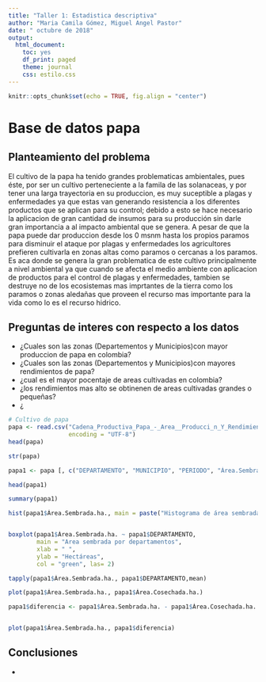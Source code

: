 ---
title: "Taller 1: Estadistica descriptiva"
author: "Maria Camila Gómez, Miguel Angel Pastor"
date: " octubre de 2018"
output: 
  html_document:
    toc: yes
    df_print: paged
    theme: journal
    css: estilo.css
---

```{r setup, include=FALSE}
knitr::opts_chunk$set(echo = TRUE, fig.align = "center")
```

# Base de datos papa
## Planteamiento del problema 

El cultivo de la papa ha tenido grandes problematicas ambientales, pues éste, por ser un cultivo perteneciente a la famila de las solanaceas, y por tener una larga trayectoria en su produccion,  es muy suceptible a plagas y enfermedades ya que estas van generando resistencia a los diferentes productos que se aplican para su control; debido a esto se hace necesario la aplicacion de gran cantidad de insumos para su producción sin darle gran importancia a al impacto ambiental que se genera.
A pesar de que la papa puede dar produccion desde los 0 msnm hasta los propios paramos para disminuir el ataque por plagas y enfermedades los agricultores prefieren cultivarla en zonas altas como paramos o cercanas a los paramos. Es aca donde se genera la gran problematica de este cultivo principalmente a nivel ambiental ya que cuando se afecta el medio ambiente con aplicacion de productos para el control de plagas y enfermedades, tambien se destruye no de los ecosistemas mas imprtantes de la tierra como los paramos o zonas aledañas que proveen el recurso mas importante para la vida como lo es el recurso hidrico. 

## Preguntas de interes con respecto a los datos

  * ¿Cuales son las zonas (Departementos y Municipios)con mayor produccion de papa en colombia? 
  * ¿Cuales son las zonas (Departementos y Municipios)con mayores rendimientos de papa?
  * ¿cual es el mayor pocentaje de areas cultivadas en colombia?
  * ¿los rendimientos mas alto se obtinenen de areas cultivadas grandes o pequeñas?
  * ¿ 
  
  
```{r}
# Cultivo de papa
papa <- read.csv("Cadena_Productiva_Papa_-_Area__Producci_n_Y_Rendimiento.csv",
                 encoding = "UTF-8")
head(papa)
```

```{r}
str(papa)
```
  

```{r}
papa1 <- papa [, c("DEPARTAMENTO", "MUNICIPIO", "PERIODO", "Área.Sembrada.ha.", "Área.Cosechada.ha.", "Rendimiento.t.ha.", "Producción.t.")]

head(papa1)


```
  
```{r}
summary(papa1)
```
  
   
```{r}
hist(papa1$Área.Sembrada.ha., main = paste("Histograma de área sembrada"), xlab = "Área sembrada", ylab = "Frecuencia", col = "green4")



```
   
   
   
```{r}
boxplot(papa1$Área.Sembrada.ha. ~ papa1$DEPARTAMENTO,
        main = "Area sembrada por departamentos",
        xlab = " ",
        ylab = "Hectáreas",
        col = "green", las= 2)
```
   
```{r}
tapply(papa1$Área.Sembrada.ha., papa1$DEPARTAMENTO,mean)
```
   
```{r}
plot(papa1$Área.Sembrada.ha., papa1$Área.Cosechada.ha.)
```
   
   
```{r}
papa1$diferencia <- papa1$Área.Sembrada.ha. - papa1$Área.Cosechada.ha.


plot(papa1$Área.Sembrada.ha., papa1$diferencia)


```
   
   
## Conclusiones 

 *